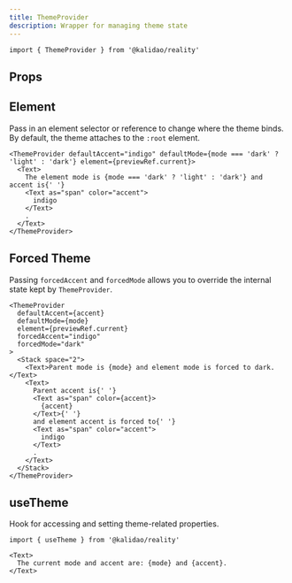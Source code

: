 ```yaml
---
title: ThemeProvider
description: Wrapper for managing theme state
---
```


```tsx
import { ThemeProvider } from '@kalidao/reality'
```

## Props

<PropsTable sourceLink={sourceLink} types={types} />

## Element

Pass in an element selector or reference to change where the theme binds. By default, the theme attaches to the `:root` element.

```tsx live=true
<ThemeProvider defaultAccent="indigo" defaultMode={mode === 'dark' ? 'light' : 'dark'} element={previewRef.current}>
  <Text>
    The element mode is {mode === 'dark' ? 'light' : 'dark'} and accent is{' '}
    <Text as="span" color="accent">
      indigo
    </Text>
    .
  </Text>
</ThemeProvider>
```

## Forced Theme

Passing `forcedAccent` and `forcedMode` allows you to override the internal state kept by `ThemeProvider`.

```tsx live=true
<ThemeProvider
  defaultAccent={accent}
  defaultMode={mode}
  element={previewRef.current}
  forcedAccent="indigo"
  forcedMode="dark"
>
  <Stack space="2">
    <Text>Parent mode is {mode} and element mode is forced to dark.</Text>
    <Text>
      Parent accent is{' '}
      <Text as="span" color={accent}>
        {accent}
      </Text>{' '}
      and element accent is forced to{' '}
      <Text as="span" color="accent">
        indigo
      </Text>
      .
    </Text>
  </Stack>
</ThemeProvider>
```

## useTheme

Hook for accessing and setting theme-related properties.

```tsx
import { useTheme } from '@kalidao/reality'
```

```tsx expand=true live=true
<Text>
  The current mode and accent are: {mode} and {accent}.
</Text>
```
